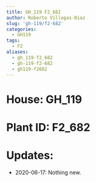 ```yaml
---
title: GH_119 F2_682
author: Roberto Villegas-Diaz
slug: 'gh-119/f2-682'
categories:
  - GH119
tags:
  - F2
aliases:
  - gh_119-f2_682
  - gh-119-f2-682
  - gh119-f2682
---
```


# **House**: GH_119
# **Plant ID**: F2_682
# **Updates**: 
 - 2020-06-17: Nothing new.
